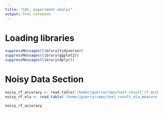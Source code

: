 ```yaml
---
title: "CAI, experiment analys"
output: html_notebook
---
```


# Loading libraries
```r
suppressMessages(library(tidyverse))
suppressMessages(library(ggplot2))
suppressMessages(library(dplyr))
```

# Noisy Data Section
```r
noisy_rf_accuracy <- read.table('/home/jguerra/repo/test_result_rf_accuracy.txt', stringsAsFactors = F, sep = '|')
noisy_rf_ela <- read.table('/home/jguerra/repo/test_result_ela_measure.txt', stringsAsFactors = F, sep = '|')

noisy_rf_accuracy

```
